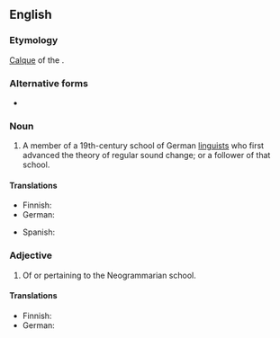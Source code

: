 {{also|neogrammarian}}
==English==
{{wikipedia}}

===Etymology===
[[calque|Calque]] of the {{etyl|de|en}} {{m|de|Junggrammatiker}}.

===Alternative forms===
* {{l|en|neogrammarian}}

===Noun===
{{en-noun}}

# {{lb|en|linguistics}} A member of a 19th-century school of German [[linguist]]s who first advanced the theory of regular sound change; or a follower of that school.

====Translations====
{{trans-top|member or follower of the Neogrammarian school}}
* Finnish: {{t|fi|nuorgrammaatikko}}
* German: {{t+|de|Junggrammatiker|m}}
{{trans-mid}}
* Spanish: {{t|es|neogramático|m}}
{{trans-bottom}}

===Adjective===
{{en-adj}}

# Of or pertaining to the Neogrammarian school.

====Translations====
{{trans-top|of or pertaining to the Neogrammarian school}}
* Finnish: {{t|fi|nuorgrammaattinen}}
* German: {{t|de|junggrammatisch}}
{{trans-mid}}
{{trans-bottom}}